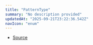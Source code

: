 ```yaml
---
title: "PatternType"
summary: "No description provided"
updatedAt: "2025-09-21T23:22:36.542Z"
navIcon: "enum"
---
```



<Table data={{ headers: [{"content":"Member","key":"member","sortable":true},{"content":"Type","key":"type","sortable":true}], rows: [["NoRepeat","'no\\-repeat'"],["Repeat","'repeat'"],["RepeatX","'repeat\\-x'"],["RepeatY","'repeat\\-y'"]] }} />


- [Source](https://github.com/NMMTY/LazyCanvas/blob/ba4be40168e49b0348ae523995fc10eec8149d6c/packages/lazycanvas/src/types/enum.ts#L106)